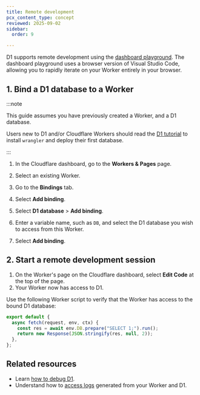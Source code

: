 ```yaml
---
title: Remote development
pcx_content_type: concept
reviewed: 2025-09-02
sidebar:
  order: 9

---
```



D1 supports remote development using the [dashboard playground](/workers/playground/#use-the-playground). The dashboard playground uses a browser version of Visual Studio Code, allowing you to rapidly iterate on your Worker entirely in your browser.

## 1. Bind a D1 database to a Worker

:::note


This guide assumes you have previously created a Worker, and a D1 database.

Users new to D1 and/or Cloudflare Workers should read the [D1 tutorial](/d1/get-started/) to install `wrangler` and deploy their first database.


:::

1. In the Cloudflare dashboard, go to the **Workers & Pages** page.

   <DashButton url="/?to=/:account/workers-and-pages" />
2. Select an existing Worker.
3. Go to the **Bindings** tab.
4. Select **Add binding**.
5. Select **D1 database** > **Add binding**.
6. Enter a variable name, such as `DB`, and select the D1 database you wish to access from this Worker.
7. Select **Add binding**.

## 2. Start a remote development session

1. On the Worker's page on the Cloudflare dashboard, select **Edit Code** at the top of the page.
2. Your Worker now has access to D1.

Use the following Worker script to verify that the Worker has access to the bound D1 database:

```js
export default {
  async fetch(request, env, ctx) {
    const res = await env.DB.prepare("SELECT 1;").run();
    return new Response(JSON.stringify(res, null, 2));
  },
};
```

## Related resources

* Learn [how to debug D1](/d1/observability/debug-d1/).
* Understand how to [access logs](/workers/observability/logs/) generated from your Worker and D1.

